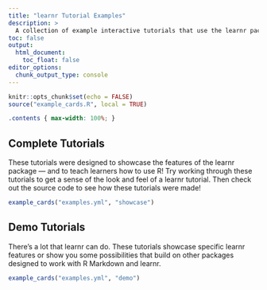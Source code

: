```yaml
---
title: "learnr Tutorial Examples"
description: >
  A collection of example interactive tutorials that use the learnr package.
toc: false
output:
  html_document:
    toc_float: false
editor_options: 
  chunk_output_type: console
---
```


```r
knitr::opts_chunk$set(echo = FALSE)
source("example_cards.R", local = TRUE)
```

```css
.contents { max-width: 100%; }
```

## Complete Tutorials

These tutorials were designed to showcase the features of the learnr package —
and to teach learners how to use R!
Try working through these tutorials to get a sense of the look and feel of a learnr tutorial.
Then check out the source code to see how these tutorials were made!

```r
example_cards("examples.yml", "showcase")
```

## Demo Tutorials

There's a lot that learnr can do.
These tutorials showcase specific learnr features
or show you some possibilities that build on other packages designed
to work with R Markdown and learnr.

```r
example_cards("examples.yml", "demo")
```
